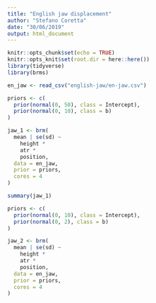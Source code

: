 ```yaml
---
title: "English jaw displacement"
author: "Stefano Coretta"
date: "30/06/2019"
output: html_document
---
```


```r
knitr::opts_chunk$set(echo = TRUE)
knitr::opts_knit$set(root.dir = here::here())
library(tidyverse)
library(brms)
```

```r
en_jaw <- read_csv("english-jaw/en-jaw.csv")
```

```r
priors <- c(
  prior(normal(0, 50), class = Intercept),
  prior(normal(0, 10), class = b)
)

jaw_1 <- brm(
  mean | se(sd) ~
    height *
    atr *
    position,
  data = en_jaw,
  prior = priors,
  cores = 4
)
```

```r
summary(jaw_1)
```

```r
priors <- c(
  prior(normal(0, 10), class = Intercept),
  prior(normal(0, 2), class = b)
)

jaw_2 <- brm(
  mean | se(sd) ~
    height *
    atr *
    position,
  data = en_jaw,
  prior = priors,
  cores = 4
)
```
